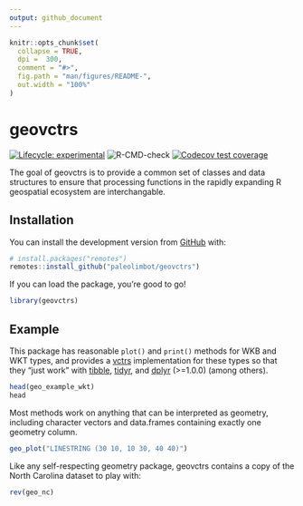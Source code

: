 ```yaml
---
output: github_document
---
```


<!-- README.md is generated from README.Rmd. Please edit that file -->

```r
knitr::opts_chunk$set(
  collapse = TRUE,
  dpi =  300,
  comment = "#>",
  fig.path = "man/figures/README-",
  out.width = "100%"
)
```

# geovctrs

<!-- badges: start -->
[![Lifecycle: experimental](https://img.shields.io/badge/lifecycle-experimental-orange.svg)](https://www.tidyverse.org/lifecycle/#experimental)
![R-CMD-check](https://github.com/paleolimbot/geovctrs/workflows/R-CMD-check/badge.svg)
[![Codecov test coverage](https://codecov.io/gh/paleolimbot/geovctrs/branch/master/graph/badge.svg)](https://codecov.io/gh/paleolimbot/geovctrs?branch=master)
<!-- badges: end -->

The goal of geovctrs is to provide a common set of classes and data structures to ensure that processing functions in the rapidly expanding R geospatial ecosystem are interchangable.

## Installation

You can install the development version from [GitHub](https://github.com/) with:

``` r
# install.packages("remotes")
remotes::install_github("paleolimbot/geovctrs")
```

If you can load the package, you're good to go!

```r
library(geovctrs)
```

## Example

This package has reasonable `plot()` and `print()` methods for WKB and WKT types, and provides a [vctrs](https://vctrs.r-lib.org/) implementation for these types so that they "just work" with [tibble](https://tibble.tidyverse.org/), [tidyr](https://tidyr.tidyverse.org/), and [dplyr](https://dplyr.tidyverse.org/) (>=1.0.0) (among others).

```r
head(geo_example_wkt)
head
```

Most methods work on anything that can be interpreted as geometry, including character vectors and data.frames containing exactly one geometry column.

```r
geo_plot("LINESTRING (30 10, 10 30, 40 40)")
```

Like any self-respecting geometry package, geovctrs contains a copy of the North Carolina dataset to play with:

```r
rev(geo_nc)
```

